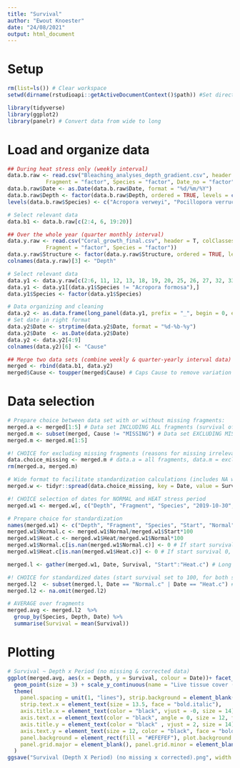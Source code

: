 ```yaml
---
title: "Survival"
author: "Ewout Knoester"
date: "24/08/2021"
output: html_document
---
```


# Setup
```r

rm(list=ls()) # Clear workspace
setwd(dirname(rstudioapi::getActiveDocumentContext()$path)) #Set directory at current (make sure file is saved)

library(tidyverse)
library(ggplot2)
library(panelr) # Convert data from wide to long
```

# Load and organize data
```r

## During heat stress only (weekly interval)
data.b.raw <- read.csv("Bleaching_analyses_depth_gradient.csv", header = T, colClasses = c(Depth = "factor",
            Fragment = "factor", Species = "factor", Date_no = "factor"))
data.b.raw$Date <- as.Date(data.b.raw$Date, format = "%d/%m/%Y")
data.b.raw$Depth <- factor(data.b.raw$Depth, ordered = TRUE, levels = c(1,2,3,4,5,6,7,8,9,10))
levels(data.b.raw$Species) <- c("Acropora verweyi", "Pocillopora verrucosa", "Porites cylindrica")

# Select relevant data
data.b1 <- data.b.raw[c(2:4, 6, 19:20)]

## Over the whole year (quarter monthly interval)
data.y.raw <- read.csv("Coral_growth_final.csv", header = T, colClasses = c(Structure = "factor",
            Fragment = "factor", Species = "factor"))
data.y.raw$Structure <- factor(data.y.raw$Structure, ordered = TRUE, levels = c(1,2,3,4,5,6,7,8,9,10))
colnames(data.y.raw)[3] <- "Depth"

# Select relevant data
data.y1 <- data.y.raw[c(2:6, 11, 12, 13, 18, 19, 20, 25, 26, 27, 32, 33)]
data.y1 <- data.y1[(data.y1$Species != "Acropora formosa"),]
data.y1$Species <- factor(data.y1$Species)

# Data organizing and cleaning
data.y2 <- as.data.frame(long_panel(data.y1, prefix = "_", begin = 0, end = 3, label_location = "end"))
# Set date in right format
data.y2$Date <- strptime(data.y2$Date, format = "%d-%b-%y")
data.y2$Date  <- as.Date(data.y2$Date)
data.y2 <- data.y2[4:9]
colnames(data.y2)[6] <- "Cause"

## Merge two data sets (combine weekly & quarter-yearly interval data)
merged <- rbind(data.b1, data.y2)
merged$Cause <- toupper(merged$Cause) # Caps Cause to remove variation in caps & small

```

# Data selection
```r

# Prepare choice between data set with or without missing fragments:
merged.a <- merged[1:5] # Data set INCLUDING ALL fragments (survival of both dead and missing set at 0)
merged.m <- subset(merged, Cause != "MISSING") # Data set EXCLUDING MISSING fragments (all 0s are dead only)
merged.m <- merged.m[1:5]

#! CHOICE for excluding missing fragments (reasons for missing irrelevant to depth/experiment)
data.choice_missing <- merged.m # data.a = all fragments, data.m = excluding missing
rm(merged.a, merged.m)

# Wide format to facilitate standardization calculations (includes NA where frags went missing)
merged.w <- tidyr::spread(data.choice_missing, key = Date, value = Survival)

#! CHOICE selection of dates for NORMAL and HEAT stress period
merged.w1 <- merged.w[, c("Depth", "Fragment", "Species", "2019-10-30", "2020-03-18", "2020-07-15")]

# Prepare choice for standardization
names(merged.w1) <- c("Depth", "Fragment", "Species", "Start", "Normal", "Heat")
merged.w1$Normal.c <- merged.w1$Normal/merged.w1$Start*100
merged.w1$Heat.c <- merged.w1$Heat/merged.w1$Normal*100
merged.w1$Normal.c[is.nan(merged.w1$Normal.c)] <- 0 # If start survival 0, then also end survival 0
merged.w1$Heat.c[is.nan(merged.w1$Heat.c)] <- 0 # If start survival 0, then also end survival 0

merged.l <- gather(merged.w1, Date, Survival, "Start":"Heat.c") # Long format

#! CHOICE for standardized dates (start survival set to 100, for both start of normal and bleaching period)
merged.l2  <- subset(merged.l, Date == "Normal.c" | Date == "Heat.c") # .c for standardized data, without without
merged.l2 <- na.omit(merged.l2)

# AVERAGE over fragments
merged.avg <- merged.l2  %>%  
  group_by(Species, Depth, Date) %>% 
  summarise(Survival = mean(Survival))

```


# Plotting
```r

# Survival ~ Depth x Period (no missing & corrected data)
ggplot(merged.avg, aes(x = Depth, y = Survival, colour = Date))+ facet_wrap(Species ~ .)+
  geom_point(size = 3) + scale_y_continuous(name = "Live tissue cover (%)", limits = c(0, 100)) +  
  theme(
    panel.spacing = unit(1, "lines"), strip.background = element_blank(),  strip.placement = "outside",
    strip.text.x = element_text(size = 13.5, face = "bold.italic"),
    axis.title.x = element_text(color = "black", vjust = -0, size = 14),
    axis.text.x = element_text(color = "black", angle = 0, size = 12, face = "bold", vjust = 0.5),
    axis.title.y = element_text(color = "black" , vjust = 2, size = 14),
    axis.text.y = element_text(size = 12, color = "black", face = "bold", vjust = 0.5),
    panel.background = element_rect(fill = "#EFEFEF"), plot.background = element_rect(fill = "#FFFFFF"),
    panel.grid.major = element_blank(), panel.grid.minor = element_blank()
  ) 
ggsave("Survival (Depth X Period) (no missing x corrected).png", width = 23, height = 8, units = "cm", dpi = 600)

```

